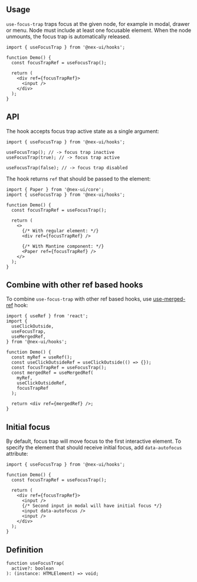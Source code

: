 

## Usage

`use-focus-trap` traps focus at the given node, for example in modal, drawer or menu.
Node must include at least one focusable element. When the node unmounts, the focus trap is automatically released.

```tsx
import { useFocusTrap } from '@nex-ui/hooks';

function Demo() {
  const focusTrapRef = useFocusTrap();

  return (
    <div ref={focusTrapRef}>
      <input />
    </div>
  );
}
```

## API

The hook accepts focus trap active state as a single argument:

```tsx
import { useFocusTrap } from '@nex-ui/hooks';

useFocusTrap(); // -> focus trap inactive
useFocusTrap(true); // -> focus trap active

useFocusTrap(false); // -> focus trap disabled
```

The hook returns `ref` that should be passed to the element:

```tsx
import { Paper } from '@nex-ui/core';
import { useFocusTrap } from '@nex-ui/hooks';

function Demo() {
  const focusTrapRef = useFocusTrap();

  return (
    <>
      {/* With regular element: */}
      <div ref={focusTrapRef} />

      {/* With Mantine component: */}
      <Paper ref={focusTrapRef} />
    </>
  );
}
```

## Combine with other ref based hooks

To combine `use-focus-trap` with other ref based hooks, use [use-merged-ref](/hooks/use-merged-ref/) hook:

```tsx
import { useRef } from 'react';
import {
  useClickOutside,
  useFocusTrap,
  useMergedRef,
} from '@nex-ui/hooks';

function Demo() {
  const myRef = useRef();
  const useClickOutsideRef = useClickOutside(() => {});
  const focusTrapRef = useFocusTrap();
  const mergedRef = useMergedRef(
    myRef,
    useClickOutsideRef,
    focusTrapRef
  );

  return <div ref={mergedRef} />;
}
```

## Initial focus

By default, focus trap will move focus to the first interactive element.
To specify the element that should receive initial focus, add `data-autofocus` attribute:

```tsx
import { useFocusTrap } from '@nex-ui/hooks';

function Demo() {
  const focusTrapRef = useFocusTrap();

  return (
    <div ref={focusTrapRef}>
      <input />
      {/* Second input in modal will have initial focus */}
      <input data-autofocus />
      <input />
    </div>
  );
}
```

## Definition

```tsx
function useFocusTrap(
  active?: boolean
): (instance: HTMLElement) => void;
```
